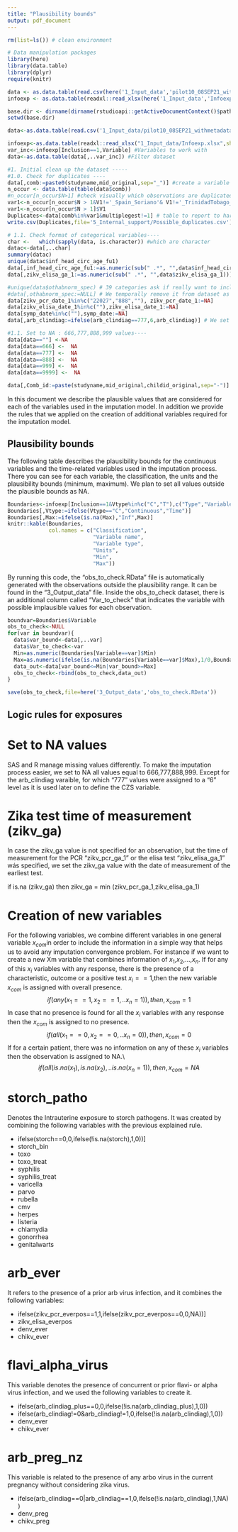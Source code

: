 ```yaml
---
title: "Plausibility bounds"
output: pdf_document
---
```


```r
rm(list=ls()) # clean environment

# Data manipulation packages
library(here) 
library(data.table)
library(dplyr)
require(knitr)
```


```r
data <- as.data.table(read.csv(here('1_Input_data','pilot10_08SEP21_withmetadata.csv'), stringsAsFactors=FALSE, fileEncoding="latin1"))
infoexp <- as.data.table(readxl::read_xlsx(here('1_Input_data','Infoexp.xlsx'),sheet="Table")) #CSV file with the

base.dir <- dirname(dirname(rstudioapi::getActiveDocumentContext()$path)) # set main base working directory
setwd(base.dir)

data<-as.data.table(read.csv('1_Input_data/pilot10_08SEP21_withmetadata.csv', stringsAsFactors=FALSE, fileEncoding="latin1"))

infoexp<-as.data.table(readxl::read_xlsx("1_Input_data/Infoexp.xlsx",sheet="Table")) #Table in which the included variables are specified according Expert opinion, also includes the order in which variables are imputed 
var_inc<-infoexp[Inclusion==1,Variable] #Variables to work with
data<-as.data.table(data[,..var_inc]) #Filter dataset

#1. Initial clean up the dataset -----
#1.0. Check for duplicates ----
data[,comb:=paste0(studyname,mid_original,sep="_")] #create a variable that combines study and patient id
n_occur <- data.table(table(data$comb))
#n_occur[n_occur$N>1] #check visually which observations are duplicated
var1<-n_occur[n_occur$N > 1&V1!='_Spain_Soriano'& V1!='_TrinidadTobago_Sohan']$V1 
var1<-n_occur[n_occur$N > 1]$V1
Duplicates<-data[comb%in%var1&multiplegest!=1] # table to report to harmonization team.
write.csv(Duplicates,file='5_Internal_support/Possible_duplicates.csv')

# 1.1. Check format of categorical variables----
char <-   which(sapply(data, is.character)) #which are character
datac<-data[,..char]
summary(datac)
unique(datac$inf_head_circ_age_fu1)
data[,inf_head_circ_age_fu1:=as.numeric(sub(" .*", "",data$inf_head_circ_age_fu1))] # remove years
data[,zikv_elisa_ga_1:=as.numeric(sub(" .*", "",data$zikv_elisa_ga_1))] #remove weeks

#unique(data$othabnorm_spec) # 39 categories ask if really want to include this
#data[,othabnorm_spec:=NULL] # We temporally remove it from dataset as it is messy
data[zikv_pcr_date_1%in%c("22027","888",""), zikv_pcr_date_1:=NA]
data[zikv_elisa_date_1%in%c(""),zikv_elisa_date_1:=NA]
data[symp_date%in%c(""),symp_date:=NA]
data[,arb_clindiag:=ifelse(arb_clindiag==777,6,arb_clindiag)] # We set the NA value ("777") to a level "6" because we later use it to define CZS variable

#1.1. Set to NA : 666,777,888,999 values----
data[data==""] <-NA
data[data==666] <-  NA
data[data==777] <-  NA
data[data==888] <-  NA
data[data==999] <-  NA
data[data==9999] <-  NA

data[,Comb_id:=paste(studyname,mid_original,childid_original,sep="-")] #combined ID from study mother and child id
```

In this document we describe the plausible values that are considered for each of the variables used in the imputation model. In addition we provide the rules that we applied on the creation of additional variables required for the imputation model.

## Plausibility bounds 
The following table describes the plausibility bounds for the continuous variables and the time-related variables used in the imputation process. There you can see for each variable, the classification, the units and the plausibility bounds (minimum, maximum). We plan to set all values outside the plausible bounds as NA.
```r
Boundaries<-infoexp[Inclusion==1&Vtype%in%c("C","T"),c("Type","Variable","Vtype","Units","Min","Max")]
Boundaries[,Vtype:=ifelse(Vtype=="C","Continuous","Time")]
Boundaries[,Max:=ifelse(is.na(Max),"Inf",Max)]
knitr::kable(Boundaries, 
             col.names = c("Classification",
                           "Variable name",
                           "Variable type",
                           "Units",
                           "Min",
                           "Max"))

```

By running this code, the "obs_to_check.RData" file is automatically generated with the observations outside the plausibility range. It can be found in the "3_Output_data" file. Inside the obs_to_check dataset, there is an additional column called "Var_to_check" that indicates the variable with possible implausible values for each observation.

```r
boundvar=Boundaries$Variable
obs_to_check<-NULL
for(var in boundvar){
  data$var_bound<-data[,..var]
  data$Var_to_check<-var
  Min=as.numeric(Boundaries[Variable==var]$Min)
  Max=as.numeric(ifelse(is.na(Boundaries[Variable==var]$Max),1/0,Boundaries[Variable==var]$Max))
  data_out<-data[var_bound<=Min|var_bound>=Max]
  obs_to_check<-rbind(obs_to_check,data_out)
}    

save(obs_to_check,file=here('3_Output_data','obs_to_check.RData'))
```


## Logic rules for exposures

# Set to NA values
SAS and R manage missing values differently. To make the imputation process easier, we set to NA all values equal to 666,777,888,999. Except for the arb_clindiag varaible, for which "777" values were assigned to a "6" level as it is used later on to define the CZS variable.

# Zika test time of measurement (zikv_ga)
In case the zikv_ga value is not specified for an observation, but the time of measurement for the PCR "zikv_pcr_ga_1" or the elisa test "zikv_elisa_ga_1" wás specified, we set the zikv_ga value with the date of measurement of the earliest test. 

if is.na (zikv_ga) then zikv_ga = min (zikv_pcr_ga_1,zikv_elisa_ga_1)

# Creation of new variables
For the following variables, we combine different variables in one general variable $x_{com}$in order to include the information in a simple way that helps us to avoid any imputation convergence problem. For instance if we want to create a new Xm variable that combines information of $x_1$,$x_2$,...,$x_n$. 
If for any of this $x_i$ variables with any response, there is the presence of a characteristic, outcome or a positive test $x_i==1$,then the new variable $x_{com}$ is assigned with overall presence.
  $$if (any (x_1==1, x_2==1,..x_n=1)) , then ,  x_{com}=1$$
In case that no presence is found for all the $x_i$ variables with any response then the $x_{com}$ is assigned to no presence. $$if (all (x_1==0, x_2==0,..x_n=0)) , then ,  x_{com}=0$$
If for a certain patient, there was no information on any of these $x_i$ variables then the observation is assigned to NA.\\
$$if (all (is.na(x_1), is.na(x_2),..is.na(x_n=1)) ,then,  x_{com}=NA$$

# storch_patho
Denotes the Intrauterine exposure to storch pathogens. It was created by combining the following variables with the previous explained rule. 

- ifelse(storch==0,0,ifelse(!is.na(storch),1,0))]
- storch_bin
- toxo
- toxo_treat
- syphilis
- syphilis_treat
- varicella
- parvo
- rubella
- cmv
- herpes
- listeria
- chlamydia
- gonorrhea
- genitalwarts

# arb_ever

It refers to the presence of a prior arb virus infection, and it combines the following variables: 

- ifelse(zikv_pcr_everpos==1,1,ifelse(zikv_pcr_everpos==0,0,NA))]
- zikv_elisa_everpos
- denv_ever
- chikv_ever

# flavi_alpha_virus
This variable denotes the presence of concurrent or prior flavi- or alpha virus infection, and we used the following variables to create it. 

- ifelse(arb_clindiag_plus==0,0,ifelse(!is.na(arb_clindiag_plus),1,0))
- ifelse(arb_clindiag!=0&arb_clindiag!=1,0,ifelse(!is.na(arb_clindiag),1,0))
- denv_ever
- chikv_ever

# arb_preg_nz

This variable is related to the presence of any arbo virus in the current pregnancy without considering zika virus.

- ifelse(arb_clindiag==0|arb_clindiag==1,0,ifelse(!is.na(arb_clindiag),1,NA))
- denv_preg
- chikv_preg

